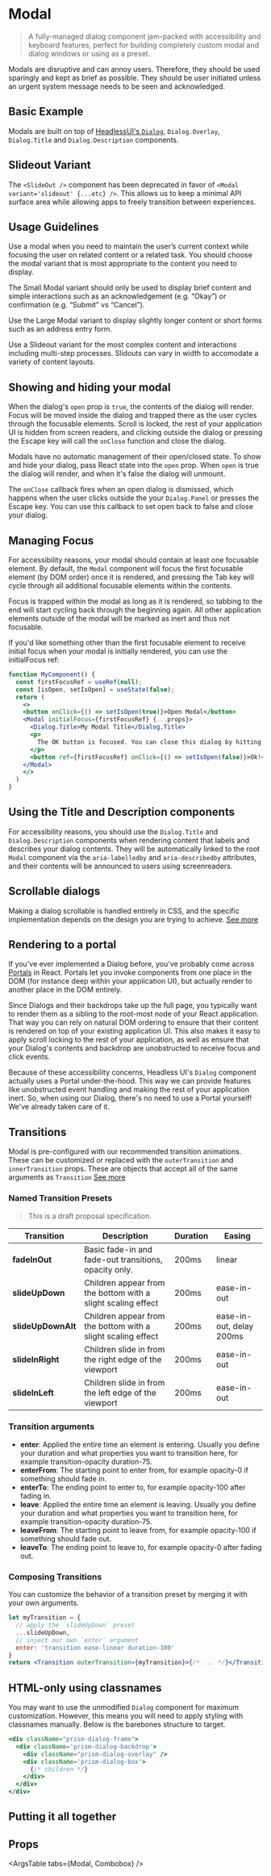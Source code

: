 

<Meta title="Docs/Modal" component={Modal} />

# Modal

> A fully-managed dialog component jam-packed with accessibility and keyboard features, perfect for building completely custom modal and dialog windows or using as a preset.

Modals are disruptive and can annoy users. Therefore, they should be used sparingly and kept as brief as possible. They should be user initiated unless an urgent system message needs to be seen and acknowledged.

## Basic Example

<Canvas>
  <Story id='components-modal--basic-example' />
</Canvas>

Modals are built on top of [HeadlessUI's `Dialog`](https://headlessui.dev/react/dialog), `Dialog.Overlay`, `Dialog.Title` and `Dialog.Description` components.


## Slideout Variant

The `<SlideOut />` component has been deprecated in favor of `<Modal variant='slideout' {...etc} />`. This allows us to keep a minimal API surface area while allowing apps to freely transition between experiences.

<Canvas>
  <Story id="components-modal--variant-behavior" />
</Canvas>


## Usage Guidelines

Use a modal when you need to maintain the user’s current context while focusing the user on related content or a related task. You should choose the modal variant that is most appropriate to the content you need to display.

The Small Modal variant should only be used to display brief content and simple interactions such as an acknowledgement (e.g. “Okay”) or confirmation (e.g. “Submit” vs “Cancel”).

Use the Large Modal variant to display slightly longer content or short forms such as an address entry form.

Use a Slideout variant for the most complex content and interactions including multi-step processes. Slidouts can vary in width to accomodate a variety of content layouts.

## Showing and hiding your modal

When the dialog's `open` prop is `true`, the contents of the dialog will render. Focus will be moved inside the dialog and trapped there as the user cycles through the focusable elements. Scroll is locked, the rest of your application UI is hidden from screen readers, and clicking outside the dialog or pressing the Escape key will call the `onClose` function and close the dialog.

Modals have no automatic management of their open/closed state. To show and hide your dialog, pass React state into the `open` prop. When `open` is true the dialog will render, and when it's false the dialog will unmount.

The `onClose` callback fires when an open dialog is dismissed, which happens when the user clicks outside the your `Dialog.Panel` or presses the Escape key. You can use this callback to set open back to false and close your dialog.

## Managing Focus

For accessibility reasons, your modal should contain at least one focusable element. By default, the `Modal` component will focus the first focusable element (by DOM order) once it is rendered, and pressing the Tab key will cycle through all additional focusable elements within the contents.

Focus is trapped within the modal as long as it is rendered, so tabbing to the end will start cycling back through the beginning again. All other application elements outside of the modal will be marked as inert and thus not focusable.

If you'd like something other than the first focusable element to receive initial focus when your modal is initially rendered, you can use the initialFocus ref:

```jsx
function MyComponent() {
  const firstFocusRef = useRef(null);
  const [isOpen, setIsOpen] = useState(false);
  return (
    <>
    <button onClick={() => setIsOpen(true)}>Open Modal</button>
    <Modal initialFocus={firstFocusRef} {...props}>
      <Dialog.Title>My Modal Title</Dialog.Title>
      <p>
        The OK button is focused. You can close this dialog by hitting enter.
      </p>
      <button ref={firstFocusRef} onClick={() => setIsOpen(false)}>Ok!</button>
    </Modal>
    </>
  )
}
```

## Using the Title and Description components

For accessibility reasons, you should use the `Dialog.Title` and `Dialog.Description` components when rendering content that labels and describes your dialog contents. They will be automatically linked to the root `Modal` component via the `aria-labelledby` and `aria-describedby` attributes, and their contents will be announced to users using screenreaders.

## Scrollable dialogs

Making a dialog scrollable is handled entirely in CSS, and the specific implementation depends on the design you are trying to achieve. [See more](https://headlessui.dev/react/dialog#scrollable-dialogs)


## Rendering to a portal

If you've ever implemented a Dialog before, you've probably come across [Portals](https://reactjs.org/docs/portals.html) in React. Portals let you invoke components from one place in the DOM (for instance deep within your application UI), but actually render to another place in the DOM entirely.

Since Dialogs and their backdrops take up the full page, you typically want to render them as a sibling to the root-most node of your React application. That way you can rely on natural DOM ordering to ensure that their content is rendered on top of your existing application UI. This also makes it easy to apply scroll locking to the rest of your application, as well as ensure that your Dialog's contents and backdrop are unobstructed to receive focus and click events.

Because of these accessibility concerns, Headless UI's `Dialog` component actually uses a Portal under-the-hood. This way we can provide features like unobstructed event handling and making the rest of your application inert. So, when using our Dialog, there's no need to use a Portal yourself! We've already taken care of it.

## Transitions

Modal is pre-configured with our recommended transition animations. These can be customized or replaced with the `outerTransition` and `innerTransition` props. These are objects that accept all of the same arguments as `Transition` [See more](https://headlessui.dev/react/dialog#transitions)

### Named Transition Presets

> This is a draft proposal specification.

| Transition | Description | Duration | Easing |
| ---------- | ----------- | --------- | ----- |
| **fadeInOut** | Basic fade-in and fade-out transitions, opacity only. | 200ms | linear |
| **slideUpDown** | Children appear from the bottom with a slight scaling effect | 200ms | ease-in-out |
| **slideUpDownAlt** | Children appear from the bottom with a slight scaling effect | 200ms | ease-in-out, delay 200ms |
| **slideInRight** | Children slide in from the right edge of the viewport | 200ms | ease-in-out |
| **slideInLeft** | Children slide in from the left edge of the viewport | 200ms | ease-in-out |

### Transition arguments

- **enter**: Applied the entire time an element is entering. Usually you define your duration and what properties you want to transition here, for example transition-opacity duration-75.
- **enterFrom**: The starting point to enter from, for example opacity-0 if something should fade in.
- **enterTo**: The ending point to enter to, for example opacity-100 after fading in.
- **leave**: Applied the entire time an element is leaving. Usually you define your duration and what properties you want to transition here, for example transition-opacity duration-75.
- **leaveFrom**: The starting point to leave from, for example opacity-100 if something should fade out.
- **leaveTo**: The ending point to leave to, for example opacity-0 after fading out.

### Composing Transitions

You can customize the behavior of a transition preset by merging it with your own arguments.

```jsx
let myTransition = {
  // apply the `slideUpDown` preset
  ...slideUpDown,
  // inject our own `enter` argument
  enter: 'transition ease-linear duration-100'
}
return <Transition outerTransition={myTransition}>{/* ... */}</Transition>
```

## HTML-only using classnames

You may want to use the unmodified `Dialog` component for maximum customization. However, this means you will need to apply styling with classnames manually. Below is the barebones structure to target.

```jsx
<div className="prism-dialog-frame">
  <div className='prism-dialog-backdrop'>
    <div className="prism-dialog-overlay" />
    <div className='prism-dialog-box'>
      {/* children */}
    </div>
  </div>
</div>
```

## Putting it all together
<Canvas>
  <Story name='1. Modal' id='components-card--login-flow' />
</Canvas>

## Props

<ArgsTable tabs={Modal, Combobox} />
